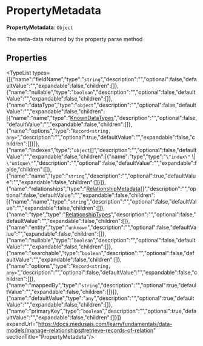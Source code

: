 
# PropertyMetadata

 **PropertyMetadata**: `Object`

The meta-data returned by the property parse method

## Properties

<TypeList types={[{"name":"fieldName","type":"`string`","description":"","optional":false,"defaultValue":"","expandable":false,"children":[]},{"name":"nullable","type":"`boolean`","description":"","optional":false,"defaultValue":"","expandable":false,"children":[]},{"name":"dataType","type":"`object`","description":"","optional":false,"defaultValue":"","expandable":false,"children":[{"name":"name","type":"[KnownDataTypes](../types.DmlTypes.KnownDataTypes/page.mdx)","description":"","optional":false,"defaultValue":"","expandable":false,"children":[]},{"name":"options","type":"`Record<string, any>`","description":"","optional":true,"defaultValue":"","expandable":false,"children":[]}]},{"name":"indexes","type":"`object`[]","description":"","optional":false,"defaultValue":"","expandable":false,"children":[{"name":"type","type":"`\"index\"` \\| `\"unique\"`","description":"","optional":false,"defaultValue":"","expandable":false,"children":[]},{"name":"name","type":"`string`","description":"","optional":true,"defaultValue":"","expandable":false,"children":[]}]},{"name":"relationships","type":"[RelationshipMetadata](../types.DmlTypes.RelationshipMetadata/page.mdx)[]","description":"","optional":false,"defaultValue":"","expandable":false,"children":[{"name":"name","type":"`string`","description":"","optional":false,"defaultValue":"","expandable":false,"children":[]},{"name":"type","type":"[RelationshipTypes](../types.DmlTypes.RelationshipTypes/page.mdx)","description":"","optional":false,"defaultValue":"","expandable":false,"children":[]},{"name":"entity","type":"`unknown`","description":"","optional":false,"defaultValue":"","expandable":false,"children":[]},{"name":"nullable","type":"`boolean`","description":"","optional":false,"defaultValue":"","expandable":false,"children":[]},{"name":"searchable","type":"`boolean`","description":"","optional":false,"defaultValue":"","expandable":false,"children":[]},{"name":"options","type":"`Record<string, any>`","description":"","optional":false,"defaultValue":"","expandable":false,"children":[]},{"name":"mappedBy","type":"`string`","description":"","optional":true,"defaultValue":"","expandable":false,"children":[]}]},{"name":"defaultValue","type":"`any`","description":"","optional":true,"defaultValue":"","expandable":false,"children":[]},{"name":"primaryKey","type":"`boolean`","description":"","optional":true,"defaultValue":"","expandable":false,"children":[]}]} expandUrl="https://docs.medusajs.com/learn/fundamentals/data-models/manage-relationships#retrieve-records-of-relation" sectionTitle="PropertyMetadata"/>
